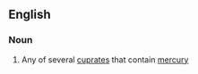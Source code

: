 ==English==

===Noun===
{{en-noun}}

# {{context|inorganic chemistry}} Any of several [[cuprate]]s that contain [[mercury]]